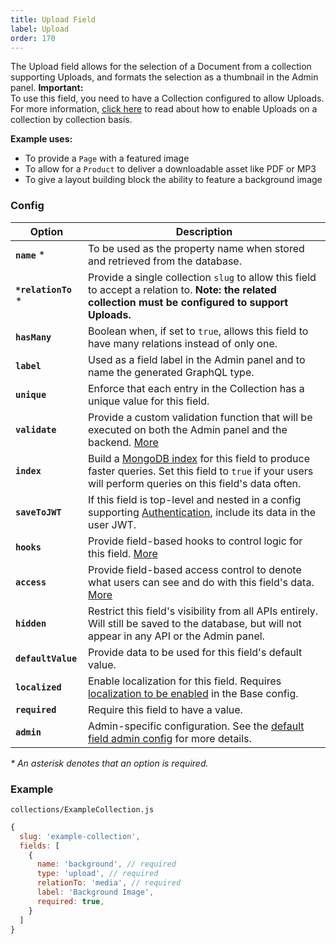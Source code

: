 ```yaml
---
title: Upload Field
label: Upload
order: 170
---
```


<Banner >
  The Upload field allows for the selection of a Document from a collection supporting Uploads, and formats the selection as a thumbnail in the Admin panel.
</Banner>

<Banner type="warning">
  <strong>Important:</strong><br/>
  To use this field, you need to have a Collection configured to allow Uploads. For more information, <a href="/docs/upload/config">click here</a> to read about how to enable Uploads on a collection by collection basis.
</Banner>

**Example uses:**

- To provide a `Page` with a featured image
- To allow for a `Product` to deliver a downloadable asset like PDF or MP3
- To give a layout building block the ability to feature a background image

### Config

| Option           | Description |
| ---------------- | ----------- |
| **`name`** *         | To be used as the property name when stored and retrieved from the database.  |
| **`*relationTo`** *  | Provide a single collection `slug` to allow this field to accept a relation to. <strong>Note: the related collection must be configured to support Uploads.</strong> |
| **`hasMany`**        | Boolean when, if set to `true`, allows this field to have many relations instead of only one. |
| **`label`**          | Used as a field label in the Admin panel and to name the generated GraphQL type. |
| **`unique`**         | Enforce that each entry in the Collection has a unique value for this field. |
| **`validate`**       | Provide a custom validation function that will be executed on both the Admin panel and the backend. [More](/docs/fields/overview#validation) |
| **`index`**          | Build a [MongoDB index](https://docs.mongodb.com/manual/indexes/) for this field to produce faster queries. Set this field to `true` if your users will perform queries on this field's data often. |
| **`saveToJWT`**      | If this field is top-level and nested in a config supporting [Authentication](/docs/authentication/config), include its data in the user JWT. |
| **`hooks`**          | Provide field-based hooks to control logic for this field. [More](/docs/fields/overview#field-level-hooks) |
| **`access`**         | Provide field-based access control to denote what users can see and do with this field's data. [More](/docs/fields/overview#field-level-access-control) |
| **`hidden`**         | Restrict this field's visibility from all APIs entirely. Will still be saved to the database, but will not appear in any API or the Admin panel. |
| **`defaultValue`**   | Provide data to be used for this field's default value. |
| **`localized`**      | Enable localization for this field. Requires [localization to be enabled](/docs/configuration/localization) in the Base config. |
| **`required`**       | Require this field to have a value. |
| **`admin`**          | Admin-specific configuration. See the [default field admin config](/docs/fields/overview#admin) for more details. |

*\* An asterisk denotes that an option is required.*

### Example

`collections/ExampleCollection.js`
```js
{
  slug: 'example-collection',
  fields: [
    {
      name: 'background', // required
      type: 'upload', // required
      relationTo: 'media', // required
      label: 'Background Image',
      required: true,
    }
  ]
}

```
